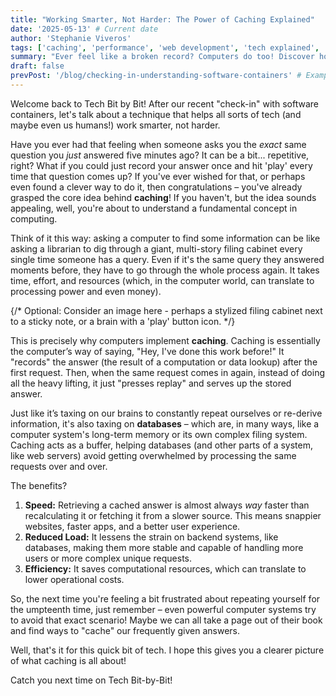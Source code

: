 ```yaml
---
title: "Working Smarter, Not Harder: The Power of Caching Explained"
date: '2025-05-13' # Current date
author: 'Stephanie Viveros'
tags: ['caching', 'performance', 'web development', 'tech explained', 'analogy', 'databases']
summary: "Ever feel like a broken record? Computers do too! Discover how caching helps them 'record and replay' answers to speed things up and reduce load, just like we wish we could!"
draft: false
prevPost: '/blog/checking-in-understanding-software-containers' # Example path to your previous post on containers
---
```


Welcome back to Tech Bit by Bit! After our recent "check-in" with software containers, let's talk about a technique that helps all sorts of tech (and maybe even us humans!) work smarter, not harder.

Have you ever had that feeling when someone asks you the *exact* same question you *just* answered five minutes ago? It can be a bit... repetitive, right? What if you could just record your answer once and hit 'play' every time that question comes up? If you've ever wished for that, or perhaps even found a clever way to do it, then congratulations – you've already grasped the core idea behind **caching**! If you haven't, but the idea sounds appealing, well, you're about to understand a fundamental concept in computing.

Think of it this way: asking a computer to find some information can be like asking a librarian to dig through a giant, multi-story filing cabinet every single time someone has a query. Even if it's the same query they answered moments before, they have to go through the whole process again. It takes time, effort, and resources (which, in the computer world, can translate to processing power and even money).

{/* Optional: Consider an image here - perhaps a stylized filing cabinet next to a sticky note, or a brain with a 'play' button icon. */}

This is precisely why computers implement **caching**. Caching is essentially the computer’s way of saying, "Hey, I've done this work before!" It "records" the answer (the result of a computation or data lookup) after the first request. Then, when the same request comes in again, instead of doing all the heavy lifting, it just "presses replay" and serves up the stored answer.

Just like it’s taxing on our brains to constantly repeat ourselves or re-derive information, it's also taxing on **databases** – which are, in many ways, like a computer system's long-term memory or its own complex filing system. Caching acts as a buffer, helping databases (and other parts of a system, like web servers) avoid getting overwhelmed by processing the same requests over and over.

The benefits?
1.  **Speed:** Retrieving a cached answer is almost always *way* faster than recalculating it or fetching it from a slower source. This means snappier websites, faster apps, and a better user experience.
2.  **Reduced Load:** It lessens the strain on backend systems, like databases, making them more stable and capable of handling more users or more complex unique requests.
3.  **Efficiency:** It saves computational resources, which can translate to lower operational costs.

So, the next time you're feeling a bit frustrated about repeating yourself for the umpteenth time, just remember – even powerful computer systems try to avoid that exact scenario! Maybe we can all take a page out of their book and find ways to "cache" our frequently given answers.

Well, that's it for this quick bit of tech. I hope this gives you a clearer picture of what caching is all about!

Catch you next time on Tech Bit-by-Bit!